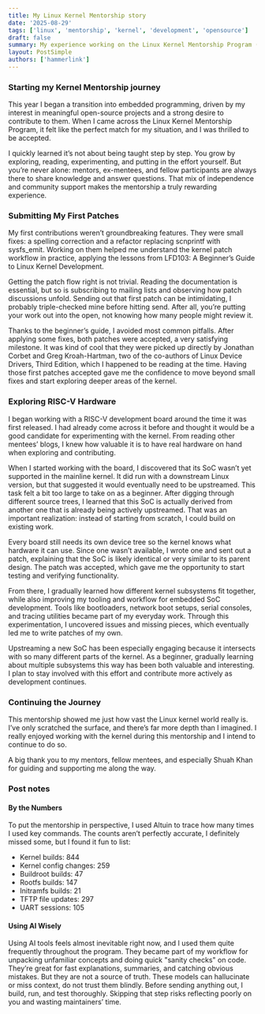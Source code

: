 ```yaml
---
title: My Linux Kernel Mentorship story
date: '2025-08-29'
tags: ['linux', 'mentorship', 'kernel', 'development', 'opensource']
draft: false
summary: My experience working on the Linux Kernel Mentorship Program (Linux kernel Bug Fixing Summer Unpaid 2025) as a mentee.
layout: PostSimple
authors: ['hammerlink']
---
```


### Starting my Kernel Mentorship journey

This year I began a transition into embedded programming, driven by my interest in meaningful open-source projects and a strong desire to contribute to them. 
When I came across the Linux Kernel Mentorship Program, it felt like the perfect match for my situation, and I was thrilled to be accepted.

I quickly learned it’s not about being taught step by step. 
You grow by exploring, reading, experimenting, and putting in the effort yourself. 
But you’re never alone: mentors, ex-mentees, and fellow participants are always there to share knowledge and answer questions.
That mix of independence and community support makes the mentorship a truly rewarding experience.

### Submitting My First Patches

My first contributions weren’t groundbreaking features.
They were small fixes: a spelling correction and a refactor replacing scnprintf with sysfs_emit.
Working on them helped me understand the kernel patch workflow in practice, applying the lessons from LFD103: A Beginner’s Guide to Linux Kernel Development.

Getting the patch flow right is not trivial. 
Reading the documentation is essential, but so is subscribing to mailing lists and observing how patch discussions unfold. 
Sending out that first patch can be intimidating, I probably triple-checked mine before hitting send. 
After all, you’re putting your work out into the open, not knowing how many people might review it.

Thanks to the beginner’s guide, I avoided most common pitfalls. After applying some fixes, both patches were accepted, a very satisfying milestone.
It was kind of cool that they were picked up directly by Jonathan Corbet and Greg Kroah-Hartman, two of the co-authors of Linux Device Drivers, Third Edition, which I happened to be reading at the time.
Having those first patches accepted gave me the confidence to move beyond small fixes and start exploring deeper areas of the kernel.

### Exploring RISC-V Hardware

I began working with a RISC-V development board around the time it was first released. 
I had already come across it before and thought it would be a good candidate for experimenting with the kernel. 
From reading other mentees’ blogs, I knew how valuable it is to have real hardware on hand when exploring and contributing.

When I started working with the board, I discovered that its SoC wasn’t yet supported in the mainline kernel. 
It did run with a downstream Linux version, but that suggested it would eventually need to be upstreamed.
This task felt a bit too large to take on as a beginner.
After digging through different source trees, I learned that this SoC is actually derived from another one that is already being actively upstreamed.
That was an important realization: instead of starting from scratch, I could build on existing work.

Every board still needs its own device tree so the kernel knows what hardware it can use.
Since one wasn’t available, I wrote one and sent out a patch, explaining that the SoC is likely identical or very similar to its parent design.
The patch was accepted, which gave me the opportunity to start testing and verifying functionality.

From there, I gradually learned how different kernel subsystems fit together, while also improving my tooling and workflow for embedded SoC development.
Tools like bootloaders, network boot setups, serial consoles, and tracing utilities became part of my everyday work.
Through this experimentation, I uncovered issues and missing pieces, which eventually led me to write patches of my own.

Upstreaming a new SoC has been especially engaging because it intersects with so many different parts of the kernel.
As a beginner, gradually learning about multiple subsystems this way has been both valuable and interesting.
I plan to stay involved with this effort and contribute more actively as development continues.

### Continuing the Journey

This mentorship showed me just how vast the Linux kernel world really is.
I’ve only scratched the surface, and there’s far more depth than I imagined.
I really enjoyed working with the kernel during this mentorship and I intend to continue to do so.

A big thank you to my mentors, fellow mentees, and especially Shuah Khan for guiding and supporting me along the way.

### Post notes

#### By the Numbers

To put the mentorship in perspective, I used Altuin to trace how many times I used key commands.
The counts aren’t perfectly accurate, I definitely missed some, but I found it fun to list:
- Kernel builds: 844
- Kernel config changes: 259
- Buildroot builds: 47
- Rootfs builds: 147
- Initramfs builds: 21
- TFTP file updates: 297
- UART sessions: 105

#### Using AI Wisely

Using AI tools feels almost inevitable right now, and I used them quite frequently throughout the program.
They became part of my workflow for unpacking unfamiliar concepts and doing quick "sanity checks" on code.
They’re great for fast explanations, summaries, and catching obvious mistakes. But they are not a source of truth.
These models can hallucinate or miss context, do not trust them blindly.
Before sending anything out, I build, run, and test thoroughly.
Skipping that step risks reflecting poorly on you and wasting maintainers’ time.

